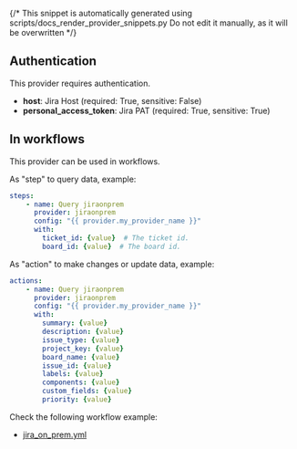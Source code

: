 {/* This snippet is automatically generated using scripts/docs_render_provider_snippets.py 
Do not edit it manually, as it will be overwritten */}

## Authentication
This provider requires authentication.
- **host**: Jira Host (required: True, sensitive: False)
- **personal_access_token**: Jira PAT (required: True, sensitive: True)


## In workflows

This provider can be used in workflows.


As "step" to query data, example:
```yaml
steps:
    - name: Query jiraonprem
      provider: jiraonprem
      config: "{{ provider.my_provider_name }}"
      with:
        ticket_id: {value}  # The ticket id.
        board_id: {value}  # The board id.
```


As "action" to make changes or update data, example:
```yaml
actions:
    - name: Query jiraonprem
      provider: jiraonprem
      config: "{{ provider.my_provider_name }}"
      with:
        summary: {value}  
        description: {value}  
        issue_type: {value}  
        project_key: {value}  
        board_name: {value}  
        issue_id: {value}  
        labels: {value}  
        components: {value}  
        custom_fields: {value}  
        priority: {value}  
```




Check the following workflow example:
- [jira_on_prem.yml](https://github.com/keephq/keep/blob/main/examples/workflows/jira_on_prem.yml)
